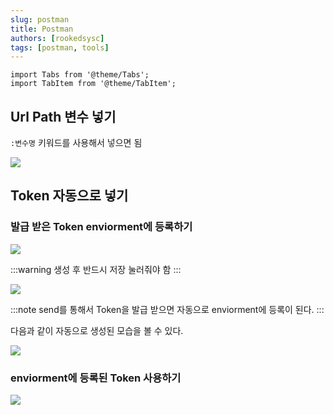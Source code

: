 ```yaml
---
slug: postman
title: Postman
authors: [rookedsysc]
tags: [postman, tools]
---
```


```mdx-code-block
import Tabs from '@theme/Tabs';
import TabItem from '@theme/TabItem';
```

## Url Path 변수 넣기 
`:변수명` 키워드를 사용해서 넣으면 됨
<div style={{textAlign: "center"}}>
<img src={require("./img/postman/postman_tip_1.png").default} />
</div>

## Token 자동으로 넣기
### 발급 받은 Token enviorment에 등록하기
<Tabs>
<TabItem value="Enviorment 생성">

<div style={{textAlign: "center"}}>
<img src={require("./img/postman/postman_tip_2.png").default} />
</div>

:::warning
생성 후 반드시 저장 눌러줘야 함
:::

</TabItem>
<TabItem value="Enviorment에 넣기">

<div style={{textAlign: "center"}}>
<img src={require("./img/postman/postman_tip_3.png").default} />
</div>

:::note
send를 통해서 Token을 발급 받으면 자동으로 enviorment에 등록이 된다.
:::

</TabItem>
<TabItem value="실행 결과">

다음과 같이 자동으로 생성된 모습을 볼 수 있다.
<div style={{textAlign: "center"}}>
<img src={require("./img/postman/postman_tip_4.png").default} />
</div>
  
</TabItem>
</Tabs>


### enviorment에 등록된 Token 사용하기

<div style={{textAlign: "center"}}>
<img src={require("./img/postman/postman_tip_5.png").default} />
</div>


